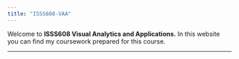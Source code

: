 ```yaml
---
title: "ISSS608-VAA"
---
```


Welcome to **ISSS608 Visual Analytics and Applications.** In this website you can find my coursework prepared for this course.

------------------------------------------------------------------------ 
